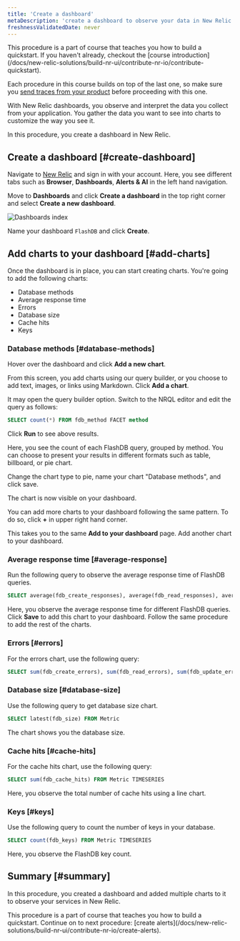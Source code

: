 ```yaml
---
title: 'Create a dashboard'
metaDescription: 'create a dashboard to observe your data in New Relic'
freshnessValidatedDate: never
---
```




<Callout variant="tip">
This procedure is a part of course that teaches you how to build a quickstart. If you haven't already, checkout the [course introduction](/docs/new-relic-solutions/build-nr-ui/contribute-nr-io/contribute-quickstart).

Each procedure in this course builds on top of the last one, so make sure you [send traces from your product](/docs/new-relic-solutions/build-nr-ui/contribute-nr-io/send-traces) before proceeding with this one.
</Callout>


With New Relic dashboards, you observe and interpret the data you collect from your application. You gather the data you want to see into charts to customize the way you see it.

In this procedure, you create a dashboard in New Relic. 

## Create a dashboard [#create-dashboard]

<Steps>

<Step>

Navigate to [New Relic](https://one.newrelic.com/) and sign in with your account. Here, you see different tabs such as **Browser**, **Dashboards**, **Alerts & AI** in the left hand navigation.

</Step>

<Step>

Move to **Dashboards** and click **Create a dashboard** in the top right corner and select **Create a new dashboard**.

<img
  title="Dashboards index"
  alt="Dashboards index"
  src={dashboardsDashboardIndex}
/>

</Step>

<Step>

Name your dashboard `FlashDB` and click **Create**.

</Step>

</Steps>

## Add charts to your dashboard [#add-charts]

Once the dashboard is in place, you can start creating charts. You're going to add the following charts:
- Database methods
- Average response time
- Errors
- Database size
- Cache hits
- Keys

### Database methods [#database-methods]

Hover over the dashboard and click **Add a new chart**.

From this screen, you add charts using our query builder, or you choose to add text, images, or links using Markdown. Click **Add a chart**.

It may open the query builder option. Switch to the NRQL editor and edit the query as follows:

```sql
SELECT count(*) FROM fdb_method FACET method 
```
Click **Run** to see above results.

Here, you see the count of each FlashDB query, grouped by method. You can choose to present your results in different formats such as table, billboard, or pie chart. 

Change the chart type to pie, name your chart "Database methods", and click save.

The chart is now visible on your dashboard.

You can add more charts to your dashboard following the same pattern. To do so, click **+** in upper right hand corner. 

This takes you to the same **Add to your dashboard** page. Add another chart to your dashboard.

### Average response time [#average-response]

Run the following query to observe the average response time of FlashDB queries. 

```sql
SELECT average(fdb_create_responses), average(fdb_read_responses), average(fdb_update_responses), average(fdb_delete_responses) FROM Metric TIMESERIES
```

Here, you observe the average response time for different FlashDB queries. Click **Save** to add this chart to your dashboard. Follow the same procedure to add the rest of the charts.

### Errors [#errors]

For the errors chart, use the following query:

```sql
SELECT sum(fdb_create_errors), sum(fdb_read_errors), sum(fdb_update_errors), sum(fdb_delete_errors) FROM Metric TIMESERIES
```

### Database size [#database-size]

Use the following query to get database size chart.

```sql
SELECT latest(fdb_size) FROM Metric
```

The chart shows you the database size. 

### Cache hits [#cache-hits]

For the cache hits chart, use the following query:

```sql
SELECT sum(fdb_cache_hits) FROM Metric TIMESERIES
```

Here, you observe the total number of cache hits using a line chart.

### Keys [#keys]

Use the following query to count the number of keys in your database.

```sql
SELECT count(fdb_keys) FROM Metric TIMESERIES
```

Here, you observe the FlashDB key count. 

## Summary [#summary]

In this procedure, you created a dashboard and added multiple charts to it to observe your services in New Relic.



<Callout variant="tip">
    This procedure is a part of course that teaches you how to build a quickstart. Continue on to next procedure: [create alerts](/docs/new-relic-solutions/build-nr-ui/contribute-nr-io/create-alerts).
</Callout>
